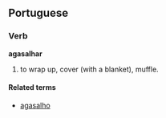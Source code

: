 ==Portuguese==
===Verb===
'''agasalhar'''

# to wrap up, cover (with a blanket), muffle.

====Related terms====
*[[agasalho]]